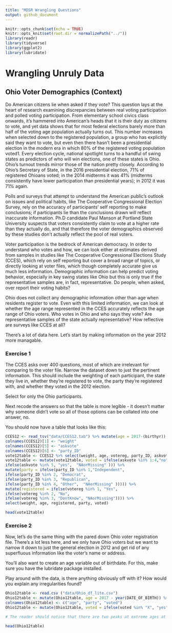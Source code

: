 ```yaml
---
title: "MDSR Wrangling Questions"
output: github_document
---
```


```r
knitr::opts_chunk$set(echo = TRUE)
knitr::opts_knit$set(root.dir = normalizePath("../"))
library(readr)
library(tidyverse)
library(ggplot2)
library(lubridate)
```
# Wrangling Unruly Data
## Ohio Voter Demographics (Context)
Do American citizens lie when asked if they vote? This question lays at the heart of research examining discrepancies between real voting participation and polled voting participation. From elementary school civics class onwards, it’s hammered into American’s heads that it is their duty as citizens to vote, and yet data shows that for most federal elections barely more than half of the voting age population actually turns out. This number increases when selected down to the registered population, a group who has explicitly said they want to vote, but even then there hasn’t been a presidential election in the modern era in which 80% of the registered voting population voted1. Every election cycle, national spotlight turns to a handful of swing states as predictors of who will win elections, one of these states is Ohio. Ohio’s turnout trends mirror those of the nation pretty closely. According to Ohio’s Secretary of State, in the 2016 presidential election, 71% of registered Ohioans voted; in the 2014 midterms it was 41% (midterms consistently have lower participation than presidential years); in 2012 it was 71% again.

Polls and surveys that attempt to understand the American public’s outlook on issues and political habits, like The Cooperative Congressional Election Survey, rely on the accuracy of participants’ self reporting to make conclusions; if participants lie than the conclusions drawn will reflect inaccurate information. Ph.D candidate Paul Manson at Portland State University suspects that voters consistently claim to vote at a higher rate than they actually do, and that therefore the voter demographics observed by these studies don’t actually reflect the pool of real voters.  

Voter participation is the bedrock of American democracy. In order to understand who votes and how, we can look either at estimates derived from samples in studies like The Cooperative Congressional Elections Study (CCES), which rely on self reporting but cover a broad range of topics, or directly looking at voter files, which though completely accurate give us much less information. Demographic information can help predict voting behavior, especially in key swing states like Ohio but this is only true if the representative samples are, in fact, representative. Do people, when asked, over report their voting habits?

Ohio does not collect any demographic information other than age when residents register to vote. Even with this limited information, we can look at whether the age range represented in the CCES accurately reflects the age range of Ohio voters. Who votes in Ohio and who says they vote? Are representative samples of the state actually representative? How reflective are surveys like CCES at all?

There's a lot of data here. Let's start by making information on the year 2012 more managable. 

### Exercise 1

The CCES asks over 400 questions, most of which are irrelevant for comparing to the voter file. Narrow the dataset down to just the pertinent information. This should include the weighting of each participant, the state they live in, whether they're registered to vote, the party they're registered with, and whether they voted in the 2012 election. 

Select for only the Ohio participants.

Next recode the answers so that the table is more legible - it doesn't matter why someone didn't vote so all of those options can be collated into one answer, no.

You should now have a table that looks like this:

```r
CCES12 <- read_tsv("data/CCES12.tab") %>% mutate(age = 2017-(birthyr)) %>% select(weight_vv, StateAbbr, age, votereg, CC401, CC403) %>% filter(StateAbbr == "OH") 
colnames(CCES12)[1] <- "weight"
colnames(CCES12)[5] <- "askvote"
colnames(CCES12)[6] <- "party_ID"
vote12table <- CCES12 %>% select(weight, age, votereg, party_ID, askvote)
vote12table <- mutate(vote12table, voted = ifelse(askvote %in% 1:4,"no",
ifelse(askvote %in% 5, "yes",  "NAorMissing" ))) %>%
mutate(party = ifelse(party_ID %in% 1,"Independent",
ifelse(party_ID %in% 2, "Democrat", 
ifelse(party_ID %in% 3, "Republican",
ifelse(party_ID %in% 4, "Other",  "NAorMissing" ))))) %>%
mutate(registered = ifelse(votereg %in% 1, "Yes", 
ifelse(votereg %in% 2, "No", 
ifelse(votereg %in% 3, "DontKnow", "NAorMissing")))) %>%
select(weight, age, registered, party, voted)
```
```r
head(vote12table)
```

### Exercise 2

Now, let's do the same thing with the pared down Ohio voter registration file. There's a lot less here, and we only have Ohio voters but we want to narrow it down to just the general election in 2012 and get rid of any superfluous information like the voter's name or address. 

You'll also want to create an age variable out of birthdate. For this, make sure you have the lubridate package installed.

Play around with the data, is there anything obviously off with it? How would you explain any irregularities found?

```r
Ohio12table <- read.csv ("data/Ohio_df_lite.csv")
Ohio12table <- mutate(Ohio12table, age = 2017 - year(DATE_OF_BIRTH)) %>% select(age, PARTY_AFFILIATION, GENERAL.11.06.2012) 
colnames(Ohio12table) <- c("age", "party", "voted")
Ohio12table <- mutate(Ohio12table, voted = ifelse(voted %in% "X", "yes", "no"))

# The reader should notice that there are two peaks at extreme ages at 117 and 217. These can be explained by null birthdays that have been default coded to either 1900 or 1800 thus giving the illusion of a whole bunch of impossibly old Ohio voters.
```
```r
head(Ohio12table)
```
